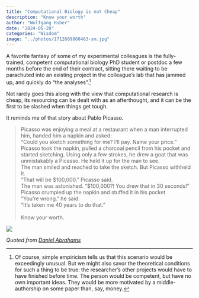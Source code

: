 ```yaml
---
title: "Computational Biology is not Cheap"
description: "Know your worth"
author: "Wolfgang Huber"
date: "2024-05-20"
categories: "Wisdom"
image: "../photos/1712609860463-sm.jpg"
---
```


A favorite fantasy of some of my experimental colleagues is the fully-trained, competent computational biology PhD student or postdoc a few months before the end of their contract, sitting there waiting to be parachuted into an existing project in the colleague's lab that has jammed up, and quickly do "the analyses".^[Of course, simple empiricism tells us that this scenario would be exceedingly unusual. But we might also savor the theoretical conditions for such a thing to be true: the researcher's other projects would have to have finished before time. The person would be competent, but have no own important ideas. They would be more motivated by a middle-authorship on some paper than, say, money.]

Not rarely goes this along with the view that computational research is cheap, its resourcing can be dealt with as an afterthought, and it can be the first to be slashed when things get tough.

It reminds me of that story about Pablo Picasso.

> Picasso was enjoying a meal at a restaurant when a man interrupted him, handed him a napkin and asked:<br>
> “Could you sketch something for me? I’ll pay. Name your price.”<br>
> Picasso took the napkin, pulled a charcoal pencil from his pocket and started sketching. Using only a few strokes, he drew a goat that was unmistakably a Picasso. He held it up for the man to see.<br>
> The man smiled and reached to take the sketch. But Picasso withheld it.<br>
> “That will be $100,000.” Picasso said.<br>
> The man was astonished. “$100,000?! You drew that in 30 seconds!”<br>
> Picasso crumpled up the napkin and stuffed it in his pocket.<br>
> “You're wrong.” he said.<br>
> “It's taken me 40 years to do that.”<br>
><br>
> Know your worth.

![](../photos/1712609860463.jpg)

*Quoted from [Daniel Abrahams](https://www.linkedin.com/feed/update/urn:li:activity:7183206392533561345/)*
